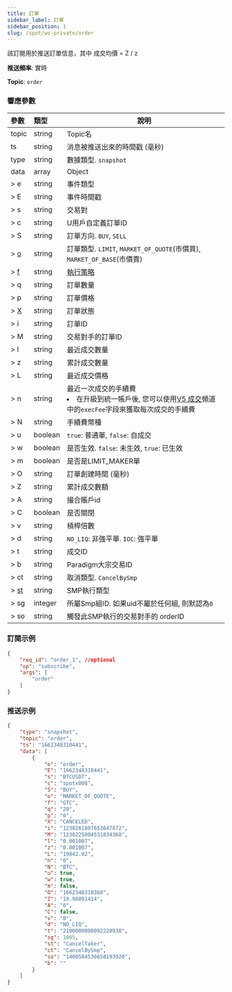 ```yaml
---
title: 訂單
sidebar_label: 訂單
sidebar_position: 1
slug: /spot/ws-private/order
---
```


<p>該訂閱用於推送訂單信息，其中 成交均價 = Z / z</p>
<p><b>推送頻率</b>: 實時</p>
<p><b>Topic</b>: <code>order</code></p>

### 響應參數
| 參數 | 類型 | 說明|
|:----- |:-----|----- |
|topic |string |Topic名 |
|ts |string |消息被推送出來的時間戳 (毫秒) |
|type |string |數據類型. `snapshot`|
|data |array |Object |
|> e | string | 事件類型 |
|> E | string | 事件時間戳 |
|> s | string | 交易對 |
|> c | string | U用戶自定義訂單ID |
|> S | string | 訂單方向. `BUY`, `SELL`|
|> [o](../enum#ordertype) | string |訂單類型. `LIMIT`, `MARKET_OF_QUOTE`(市價買), `MARKET_OF_BASE`(市價賣) |
|> [f](../enum#timeinforce) | string | <a href="https://www.bybit.com/zh-TW/help-center/bybitHC_Article?language=zh_TW&id=000001044">執行策略</a> |
|> q | string | 訂單數量 |
|> p | string | 訂單價格 |
|> [X](../enum#orderstatus) | string |訂單狀態 |
|> i | string | 訂單ID |
|> M | string |交易對手的訂單ID |
|> l | string | 最近成交數量 |
|> z | string | 累計成交數量 |
|> L | string | 最近成交價格 |
|> n | string | 最近一次成交的手續費 <li>在升級到統一帳戶後, 您可以使用[V5 成交](/v5/websocket/private/execution)頻道中的`execFee`字段來獲取每次成交的手續費</li> |
|> N | string | 手續費幣種 |
|> u | boolean | `true`: 普通單, `false`: 自成交 |
|> w | boolean | 是否生效. `false`: 未生效, `true`: 已生效 |
|> m | boolean | 是否是LIMIT_MAKER單 |
|> O | string | 訂單創建時間 (毫秒) |
|> Z | string | 累計成交數額 |
|> A | string | 撮合賬戶id |
|> C | boolean | 是否關閉 |
|> v | string | 槓桿倍數 |
|> d | string | `NO_LIQ`: 非強平單. `IOC`: 強平單 |
|> t | string | 成交ID |
|> b | string | Paradigm大宗交易ID |
|> ct | string | 取消類型. `CancelBySmp` |
|> [st](../enum#smptype) | string | SMP執行類型 |
|> sg | integer | 所屬Smp組ID. 如果uid不屬於任何組, 則默認為`0` |
|> so | string | 觸發此SMP執行的交易對手的 orderID |

### 訂閱示例

```json
{
    "req_id": "order_1", //optional
    "op": "subscribe",
    "args": [
        "order"
    ]
}
```

### 推送示例

```json
{
    "type": "snapshot",
    "topic": "order",
    "ts": "1662348310441",
    "data": [
        {
            "e": "order",
            "E": "1662348310441",
            "s": "BTCUSDT",
            "c": "spotx008",
            "S": "BUY",
            "o": "MARKET_OF_QUOTE",
            "f": "GTC",
            "q": "20",
            "p": "0",
            "X": "CANCELED",
            "i": "1238261807653647872",
            "M": "1238225004531834368",
            "l": "0.001007",
            "z": "0.001007",
            "L": "19842.02",
            "n": "0",
            "N": "BTC",
            "u": true,
            "w": true,
            "m": false,
            "O": "1662348310368",
            "Z": "19.98091414",
            "A": "0",
            "C": false,
            "v": "0",
            "d": "NO_LIQ",
            "t": "2100000000002220938",
            "sg": 1005,
            "st": "CancelTaker",
            "ct": "CancelBySmp",
            "so": "1400584538658193920",
            "b": ""
        }
    ]
}
```